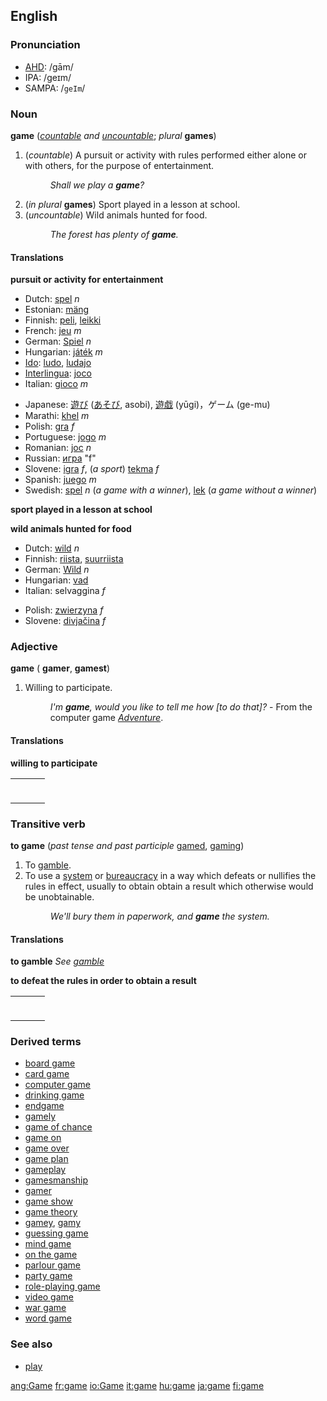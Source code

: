 ==English==
===Pronunciation===
*[[AHD]]: /gām/
*IPA: /ɡeɪm/
*SAMPA: /<tt>geIm</tt>/

===Noun===
'''game''' (''[[countable]] and [[uncountable]]''; ''plural'' '''games''')
#(''countable'') A pursuit or activity with rules performed either alone or with others, for the purpose of entertainment. 
#:''Shall we play a '''game'''?''<!-- - WOPR computer, from the movie ''[[w:Wargames|Wargames]]''.-->
#(''in plural'' '''games''') Sport played in a lesson at school.
#(''uncountable'') Wild animals hunted for food.  
#:''The forest has plenty of '''game'''.''

====Translations====

'''pursuit or activity for entertainment'''
{{top}}
<!--Put translations for languages from A to I here-->
*Dutch: [[spel]] ''n''
*Estonian: [[mäng]]
*Finnish: [[peli]], [[leikki]]
*French: [[jeu]] ''m''
*German: [[Spiel]] ''n''
*Hungarian: [[játék]] ''m''
*[[Ido]]: [[ludo]], [[ludajo]]
*[[Interlingua]]: [[joco]]
*Italian: [[gioco]] ''m'' 
{{mid}}
<!--Put translations for languages from J to Z here-->
*Japanese: [[遊び]] ([[あそび]], asobi), [[遊戯]] (yūgi)，ゲーム (ge-mu)
*Marathi: [[khel]] ''m''
*Polish: [[gra]] ''f''
*Portuguese: [[jogo]] ''m''
*Romanian: [[joc]] ''n''
*Russian: [[игра]] "f"
*Slovene: [[igra]] ''f'', (''a sport'') [[tekma]] ''f''
*Spanish: [[juego]] ''m''
*Swedish: [[spel]] ''n'' (''a game with a winner''), [[lek]] (''a game without a winner'')
{{bottom}}

'''sport played in a lesson at school'''
{{top}}
<!--Put translations for languages from A to I here-->
{{mid}}
<!--Put translations for languages from J to Z here-->
{{bottom}}

'''wild animals hunted for food'''
{{top}}
<!--Put translations for languages from A to I here-->
*Dutch: [[wild#Dutch|wild]] ''n''
*Finnish: [[riista]], [[suurriista]]
*German: [[Wild#German|Wild]] ''n''
*Hungarian: [[vad]]
*Italian: selvaggina ''f''
{{mid}}
<!--Put translations for languages from J to Z here-->
*Polish: [[zwierzyna]] ''f''
*Slovene: [[divjačina]] ''f''
{{bottom}}

===Adjective===
'''game''' ({{compar}} '''gamer''', {{superl}} '''gamest''')<!--NOTE: compar & superl confirmed as existing in other dictionaries-->

#Willing to participate. 
#:''I'm '''game''', would you like to tell me how [to do that]?'' - From the computer game ''[[Adventure]]''.

====Translations====

'''willing to participate'''
{| border=0  width=100%
|-
|bgcolor="#FFFFE0" valign=top width=48%|
{|
<!--Put translations for languages from A to I here-->
|}
| width=1% |
|bgcolor="#FFFFE0" valign=top width=48%|
{|
<!--Put translations for languages from J to Z here-->
|}
|}

===Transitive verb===
'''to game''' (''past tense and past participle'' [[gamed]], [[gaming]])
#To [[gamble]].
#To use a [[system]] or [[bureaucracy]] in a way which defeats or nullifies the rules in effect, usually to obtain obtain a result which otherwise would be unobtainable.
#:''We'll bury them in paperwork, and '''game''' the system.''

====Translations====

'''to gamble'''
''See [[gamble]]''

'''to defeat the rules in order to obtain a result'''
{| border=0  width=100%
|-
|bgcolor="#FFFFE0" valign=top width=48%|
{|
<!--Put translations for languages from A to I here-->
|}
| width=1% |
|bgcolor="#FFFFE0" valign=top width=48%|
{|
<!--Put translations for languages from J to Z here-->
|}
|}

===Derived terms===
*[[board game]]
*[[card game]]
*[[computer game]]
*[[drinking game]]
*[[endgame]]
*[[gamely]]
*[[game of chance]]
*[[game on]]
*[[game over]]
*[[game plan]]
*[[gameplay]]
*[[gamesmanship]]
*[[gamer]]<!--person who plays games-->
*[[game show]]
*[[game theory]]
*[[gamey]], [[gamy]]
*[[guessing game]]
*[[mind game]]
*[[on the game]]
*[[parlour game]]
*[[party game]]
*[[role-playing game]]
*[[video game]]
*[[war game]]
*[[word game]]

===See also===
*[[play]]
<!-- not really closely enough related See Also: [[puzzle]], [[pastime]], [[hobby]].-->
[[ang:Game]]
[[fr:game]]
[[io:Game]]
[[it:game]]
[[hu:game]]
[[ja:game]]
[[fi:game]]